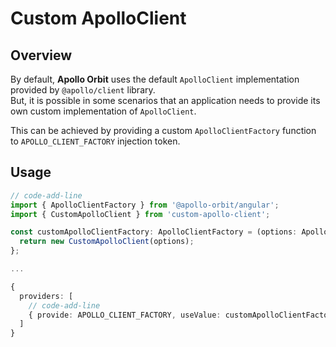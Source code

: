 
# Custom ApolloClient

## Overview
By default, **Apollo Orbit** uses the default `ApolloClient` implementation provided by `@apollo/client` library.  
But, it is possible in some scenarios that an application needs to provide its own custom implementation of `ApolloClient`.

This can be achieved by providing a custom `ApolloClientFactory` function to `APOLLO_CLIENT_FACTORY` injection token.

## Usage
```typescript
// code-add-line
import { ApolloClientFactory } from '@apollo-orbit/angular';
import { CustomApolloClient } from 'custom-apollo-client';

const customApolloClientFactory: ApolloClientFactory = (options: ApolloClient.Options): ApolloClient => {
  return new CustomApolloClient(options);
};

...

{
  providers: [
    // code-add-line
    { provide: APOLLO_CLIENT_FACTORY, useValue: customApolloClientFactory }
  ]
}
```
